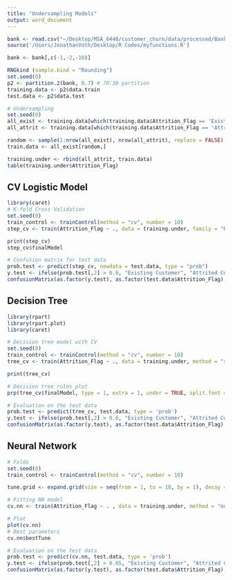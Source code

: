 ```yaml
---
title: "Undersampling Models"
output: word_document
---
```


```r
bank <- read.csv("~/Desktop/MSA_6440/customer_churn/data/processed/BankChurners_filtered.csv")
source('/Users/JonathanVoth/Desktop/R Codes/myfunctions.R')

bank <- bank[,c(-1,-2,-10)]

RNGkind (sample.kind = "Rounding") 
set.seed(0)
p2 <- partition.2(bank, 0.7) # 70:30 partition
training.data <- p2$data.train
test.data <- p2$data.test

# Undersampling
set.seed(0)
all_exist <- training.data[which(training.data$Attrition_Flag == 'Existing Customer'),]
all_attrit <- training.data[which(training.data$Attrition_Flag == 'Attrited Customer'),]

random <- sample(1:nrow(all_exist), nrow(all_attrit), replace = FALSE)
train.data <- all_exist[random,]

training.under <- rbind(all_attrit, train.data)
table(training.under$Attrition_Flag)
```

## CV Logistic Model
```r
library(caret)
# K-fold Cross Validation
set.seed(0)
train_control <- trainControl(method = "cv", number = 10) 
step_cv <- train(Attrition_Flag ~ ., data = training.under, family = "binomial", method = "glmStepAIC", trControl = train_control)
```

```r
print(step_cv)
step_cv$finalModel

# Confusion matrix for test data
prob.test <- predict(step_cv, newdata = test.data, type = "prob")
y.test <- ifelse(prob.test[,2] > 0.6, "Existing Customer", "Attrited Customer")
confusionMatrix(as.factor(y.test), as.factor(test.data$Attrition_Flag), positive = "Existing Customer")
```

## Decision Tree

```r
library(rpart)
library(rpart.plot)
library(caret)

# Decision tree model with CV
set.seed(0)
train_control <- trainControl(method = "cv", number = 10) 
tree_cv <- train(Attrition_Flag ~ ., data = training.under, method = "rpart", trControl = train_control, tuneLength = 10, metric = "Kappa", control = rpart.control(minsplit = 150, minbucket = 100))

print(tree_cv)

# Decision tree rules plot
prp(tree_cv$finalModel, type = 1, extra = 1, under = TRUE, split.font = 2, varlen = -10)

# Evaluation on the test data
prob.test <- predict(tree_cv, test.data, type = 'prob')
y.test <- ifelse(prob.test[,2] > 0.6, "Existing Customer", "Attrited Customer")
confusionMatrix(as.factor(y.test), as.factor(test.data$Attrition_Flag), positive = 'Existing Customer')
```

## Neural Network
```r
# Folds
set.seed(0)
train_control <- trainControl(method = "cv", number = 10)

tune.grid <- expand.grid(size = seq(from = 1, to = 10, by = 1), decay = seq(from = 0.1, to = 0.5, by = 0.1))

# Fitting NN model
cv.nn <- train(Attrition_Flag ~ . , data = training.under, method = "nnet", preProc = c("center", "scale"), trControl = train_control, tuneGrid = tune.grid, metric = "Kappa")
```

```r
# Plot
plot(cv.nn)
# Best parameters
cv.nn$bestTune

# Evaluation on the test data
prob.test <- predict(cv.nn, test.data, type = 'prob')
y.test <- ifelse(prob.test[,2] > 0.65, "Existing Customer", "Attrited Customer")
confusionMatrix(as.factor(y.test), as.factor(test.data$Attrition_Flag), positive = 'Existing Customer')
```

